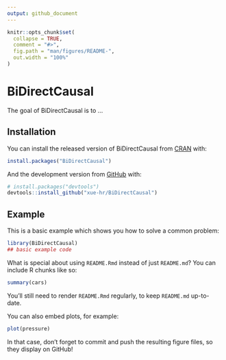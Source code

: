 ```yaml
---
output: github_document
---
```


<!-- README.md is generated from README.Rmd. Please edit that file -->

```r
knitr::opts_chunk$set(
  collapse = TRUE,
  comment = "#>",
  fig.path = "man/figures/README-",
  out.width = "100%"
)
```

# BiDirectCausal

<!-- badges: start -->
<!-- badges: end -->

The goal of BiDirectCausal is to ...

## Installation

You can install the released version of BiDirectCausal from [CRAN](https://CRAN.R-project.org) with:

``` r
install.packages("BiDirectCausal")
```

And the development version from [GitHub](https://github.com/) with:

``` r
# install.packages("devtools")
devtools::install_github("xue-hr/BiDirectCausal")
```
## Example

This is a basic example which shows you how to solve a common problem:

```r
library(BiDirectCausal)
## basic example code
```

What is special about using `README.Rmd` instead of just `README.md`? You can include R chunks like so:

```r
summary(cars)
```

You'll still need to render `README.Rmd` regularly, to keep `README.md` up-to-date.

You can also embed plots, for example:

```r
plot(pressure)
```

In that case, don't forget to commit and push the resulting figure files, so they display on GitHub!

